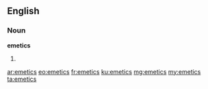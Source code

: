 ==English==

===Noun===
'''emetics'''

# {{plural of|[[emetic]]}}

[[ar:emetics]]
[[eo:emetics]]
[[fr:emetics]]
[[ku:emetics]]
[[mg:emetics]]
[[my:emetics]]
[[ta:emetics]]